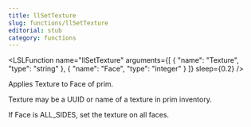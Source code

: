 ```yaml
---
title: llSetTexture
slug: functions/llSetTexture
editorial: stub
category: functions
---
```


<LSLFunction
	name="llSetTexture"
	arguments={[
	{
		"name": "Texture",
		"type": "string"
	},
	{
		"name": "Face",
		"type": "integer"
	}
]}
	sleep={0.2}
/>

Applies Texture to Face of prim.

Texture may be a UUID or name of a texture in prim inventory.

If Face is ALL_SIDES, set the texture on all faces.
